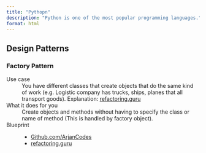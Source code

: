 ```yaml
---
title: "Pythopn"
description: "Python is one of the most popular programming languages."
format: html
---
```



## Design Patterns

### Factory Pattern
Use case
: You have different classes that create objects that do the same kind of work (e.g. Logistic company has trucks, ships, planes that all transport goods).
Explanation: [refactoring.guru](https://refactoring.guru/design-patterns/factory-method)

What it does for you
: Create objects and methods without having to specify the class or name of method (This is handled by factory object).

Blueprint
: 
- [Github.com/ArjanCodes](https://github.com/ArjanCodes/2021-factory-pattern/blob/main/after.py)
- [refactoring.guru](https://refactoring.guru/design-patterns/factory-method/python/example#example-0)

